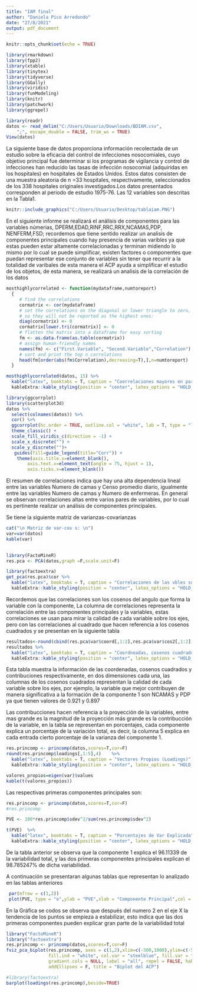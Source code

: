 ```yaml
---
title: "IAM final"
author: "Daniela Pico Arredondo"
date: "27/8/2021"
output: pdf_document
---
```


```r
knitr::opts_chunk$set(echo = TRUE)
```

```r
library(rmarkdown)
library(fpp2)
library(xtable)
library(tinytex)
library(tidyverse)
library(GGally)
library(viridis)
library(funModeling)
library(knitr)
library(patchwork)
library(ggrepel)
```

```r
library(readr)
datos <- read_delim("C:/Users/Usuario/Downloads/BDIAM.csv", 
    ";", escape_double = FALSE, trim_ws = TRUE)
View(datos)
```
 
 
La siguiente base de datos proporciona información recolectada de un estudio sobre la eficacia del control de infecciones nosocomiales, cuyo objetivo principal fue determinar si los programas de vigilancia y control de infecciones han reducido las tasas de infección nosocomial (adquiridas en los hospitales) en hospitales de Estados Unidos. Estos datos consisten de una muestra aleatoria de n =33 hospitales, respectivamente, seleccionados de los 338 hospitales originales investigados.Los datos presentados corresponden al periodo de estudio 1975-76. Las 12 variables son descritas en
la Tabla1.


```r
knitr::include_graphics("C:/Users/Usuario/Desktop/tablaiam.PNG")

```

En el siguiente informe se realizará el análisis de componentes para las variables númerias, DPERM,EDAD,RINF,RRC,RRX,NCAMAS,PDP,
NENFERM,FSD; recordemos que tiene sentido realizar un analisis de componentes principales cuando hay presencia de varias varibles ya que estas pueden estar altamente correlacionadas y terminan midiendo lo mismo por lo cual se puede simplificar, existen factores o componentes que puedan representar ese conjunto de variables sin tener que recurrir a la totalidad de varibales de esta manera el ACP ayuda a simplificar el estudio de los objetos, de esta manera, se realizará un analisis de la correlación de los datos


\newpage
\begin{center}
\textbf{Resumen de Correlaciones mas altas por pares}
\end{center}

```r
mosthighlycorrelated <- function(mydataframe,numtoreport)
  {
     # find the correlations
     cormatrix <- cor(mydataframe)
     # set the correlations on the diagonal or lower triangle to zero,
     # so they will not be reported as the highest ones:
     diag(cormatrix) <- 0
     cormatrix[lower.tri(cormatrix)] <- 0
     # flatten the matrix into a dataframe for easy sorting
     fm <- as.data.frame(as.table(cormatrix))
     # assign human-friendly names
     names(fm) <- c("First.Variable", "Second.Variable","Correlation")
     # sort and print the top n correlations
     head(fm[order(abs(fm$Correlation),decreasing=T),],n=numtoreport)
  }
```

```r
mosthighlycorrelated(datos, 15) %>%
  kable("latex", booktabs = T, caption = "Coorrelaciones mayores en pares de vbles") %>%
  kableExtra::kable_styling(position = "center", latex_options = "HOLD_position",font_size=8)

```
\begin{center}
\textbf{Gráfico de Matriz de Correlaciones}
\end{center}

```r
library(ggcorrplot)
library(scatterplot3d)
datos %>% 
  select(colnames(datos)) %>% 
  cor() %>% 
  ggcorrplot(hc.order = TRUE, outline.col = "white", lab = T, type = "lower", lab_size = 3) +
  theme_classic() +
  scale_fill_viridis_c(direction = -1) +
  scale_x_discrete("") +
  scale_y_discrete("")+
   guides(fill=guide_legend(title="Corr")) +
    theme(axis.title.x=element_blank(),
        axis.text.x=element_text(angle = 75, hjust = 1),
        axis.ticks.x=element_blank())
```

El resumen de correlaciones indica que hay una alta dependencia lineal entre las variables Numero de camas y Censo promedio diario, igualmente entre las variables Numero de camas y Numero de enfermeras. En general se observan correlaciones altas entre varios pares de variables, por lo cual es pertinente realizar un análisis de componentes principales.


\section{ACP con la función: princomp del paquete stats}

Se tiene la siguiente matriz de varianzas-covarianzas

```r
cat("\n Matriz de var-cov s: \n")
var=var(datos)
kable(var)
  
```

```r
library(FactoMineR)  
res.pca <- PCA(datos,graph =F,scale.unit=F)
```

```r
library(factoextra)
get_pca(res.pca)$cor %>% 
  kable("latex", booktabs = T, caption = "Correlaciones de las vbles sobre ejes") %>%
  kableExtra::kable_styling(position = "center", latex_options = "HOLD_position",font_size=8)
```

Recordemos que las correlaciones son los cosenos del angulo que forma la variable con la componente, La columna de correlaciones representa la correlación entre las componentes principales y la variables, estas correlaciones se usan para mirar la calidad de cada variable sobre los ejes, pero con las correlaciones al cuadrado que hacen referencia a los cosenos cuadrados y se presentan en la siguiente tabla 


```r
resultados<-round(cbind(res.pca$var$coord[,1:2],res.pca$var$cos2[,1:2],res.pca$var$contrib[,1:2]),3)
resultados %>% 
  kable("latex", booktabs = T, caption = "Coordneadas, cosenos cuadrados y contribuciones de las variables sobre los ejes 1,2,3") %>%
  kableExtra::kable_styling(position = "center", latex_options = "HOLD_position",font_size=8)
```
Esta tabla muestra la información de las coordenadas, cosenos cuadrados y contribuciones respectivamente, en dos dimensiones cada una, las columnas de los cosenos cuadrados representan la calidad de cada variable sobre los ejes, por ejemplo, la variable que mejor contribuyen de manera significativa a la formación de la componente 1 son NCAMAS y PDP ya que tienen valores de 0.921 y 0.897   

Las contribucciones hacen referencia a la proyección de la variables, entre mas grande es la magnitud de la proyección más grande es la contribucción de la variable, en la tabla se representan en porcentajes, cada componente explica un porcentaje de la variación total, es decir, la columna 5 explica en cada entrada cierto porcentaje de la varianza del componente 1. 


\begin{center}
\textbf{Vectores Propios }
\end{center}

```r
res.princomp <- princomp(datos,scores=T,cor=F)
round(res.princomp$loadings[,1:5],4)	%>% 
  kable("latex", booktabs = T, caption = "Vectores Propios (Loadings)") %>%
  kableExtra::kable_styling(position = "center", latex_options = "HOLD_position",font_size=8)
```
\begin{center}
\textbf{Valores Propios}
\end{center}

```r
valores_propios=eigen(var)$values
kable(t(valores_propios))

```

Las respectivas primeras componentes principales son:


```r
res.princomp <- princomp(datos,scores=T,cor=F)
#res.princomp

PVE <- 100*res.princomp$sdev^2/sum(res.princomp$sdev^2)

t(PVE)	%>% 
  kable("latex", booktabs = T, caption = "Porcentajes de Var Explicada") %>%
  kableExtra::kable_styling(position = "center", latex_options = "HOLD_position",font_size=8)
```
De la tabla anterior se observa que la componente 1 explica el 96.11339 de la variabilidad total, y las dos primeras componentes principales explican el 98.785247% de dicha variabilidad.

A continuación se presentaran algunas tablas que representan lo analizado en las tablas anteriores 

\newpage
\begin{center}
\textbf{Gráfico de Valores Propios}
\end{center}

```r
 par(mfrow = c(1,2))
 plot(PVE, type = "o",ylab = "PVE",xlab = "Componente Principal",col = "blue")

```

En la Gráfica se codos se observa que después del numero 2 en el eje X la tendencia de los puntos se empieza a estabilizar, esto indica que las dos primeras componentes pueden explicar gran parte de la variabilidad total




```r
library("FactoMineR")
library("factoextra")
res.princomp <- princomp(datos,scores=T,cor=F)
fviz_pca_biplot(res.princomp, axes = c(1,2),xlim=c(-500,1000),ylim=c(-500,500), col.ind = "black",labelsize = 5,
                fill.ind = "white", col.var = "steelblue", fill.var = "white",
                gradient.cols = NULL, label = "all", repel = FALSE, habillage = "none", palette = NULL,
                addEllipses = F, title = "Biplot del ACP")

```
\newpage
\begin{center}
\textbf{Gráfico de Coeficientes}
\end{center}

```r
#library(factoextra) 
barplot(loadings(res.princomp),beside=TRUE) 
```









